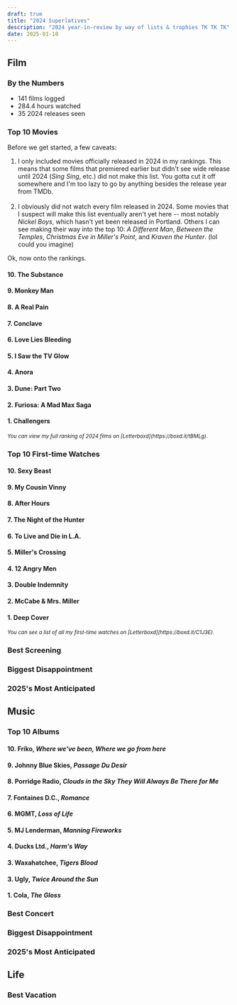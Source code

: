 ```yaml
---
draft: true
title: "2024 Superlatives"
description: "2024 year-in-review by way of lists & trophies TK TK TK"
date: 2025-01-10
---
```


## Film

### By the Numbers

- 141 films logged
- 284.4 hours watched
- 35 2024 releases seen

### Top 10 Movies

Before we get started, a few caveats:

1. I only included movies officially released in 2024 in my rankings. This means that some films that premiered earlier but didn't see wide release until 2024 (_Sing Sing_, etc.) did not make this list. You gotta cut it off somewhere and I'm too lazy to go by anything besides the release year from TMDb.
   <br />
   <br />
1. I obviously did not watch every film released in 2024. Some movies that I suspect will make this list eventually aren't yet here -- most notably _Nickel Boys_, which hasn't yet been released in Portland. Others I can see making their way into the top 10: _A Different Man_, _Between the Temples_, _Christmas Eve in Miller's Point_, and _Kraven the Hunter_. (lol could you imagine)

Ok, now onto the rankings.

#### 10. The Substance

#### 9. Monkey Man

#### 8. A Real Pain

#### 7. Conclave

#### 6. Love Lies Bleeding

#### 5. I Saw the TV Glow

#### 4. Anora

#### 3. Dune: Part Two

#### 2. Furiosa: A Mad Max Saga

#### 1. Challengers

<small>
	<i>
		You can view my full ranking of 2024 films on
		[Letterboxd](https://boxd.it/tBMLg).
	</i>
</small>

### Top 10 First-time Watches

#### 10. Sexy Beast

#### 9. My Cousin Vinny

#### 8. After Hours

#### 7. The Night of the Hunter

#### 6. To Live and Die in L.A.

#### 5. Miller's Crossing

#### 4. 12 Angry Men

#### 3. Double Indemnity

#### 2. McCabe & Mrs. Miller

#### 1. Deep Cover

<small>
	<i>
		You can see a list of all my first-time watches on
		[Letterboxd](https://boxd.it/C1J3E).
	</i>
</small>

### Best Screening

### Biggest Disappointment

### 2025's Most Anticipated

## Music

### Top 10 Albums

#### 10. Friko, _Where we've been, Where we go from here_

#### 9. Johnny Blue Skies, _Passage Du Desir_

#### 8. Porridge Radio, _Clouds in the Sky They Will Always Be There for Me_

#### 7. Fontaines D.C., _Romance_

#### 6. MGMT, _Loss of Life_

#### 5. MJ Lenderman, _Manning Fireworks_

#### 4. Ducks Ltd., _Harm's Way_

#### 3. Waxahatchee, _Tigers Blood_

#### 3. Ugly, _Twice Around the Sun_

#### 1. Cola, _The Gloss_

### Best Concert

### Biggest Disappointment

### 2025's Most Anticipated

## Life

### Best Vacation

